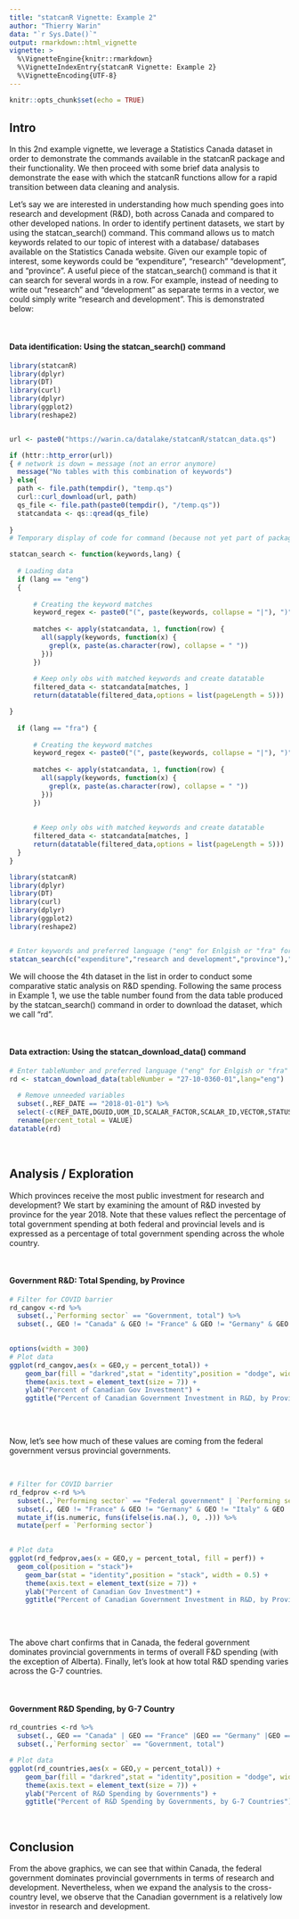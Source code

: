 ```yaml
---
title: "statcanR Vignette: Example 2"
author: "Thierry Warin"
data: "`r Sys.Date()`"
output: rmarkdown::html_vignette
vignette: >
  %\VignetteEngine{knitr::rmarkdown}
  %\VignetteIndexEntry{statcanR Vignette: Example 2}
  %\VignetteEncoding{UTF-8}
---
```


```r
knitr::opts_chunk$set(echo = TRUE)
```

## Intro
In this 2nd example vignette, we leverage a Statistics Canada dataset in order to demonstrate the commands available in the statcanR package and their functionality. We then proceed with some brief data analysis to demonstrate the ease with which the statcanR functions allow for a rapid transition between data cleaning and analysis.

Let's say we are interested in understanding how much spending goes into research and development (R&D), both across Canada and compared to other developed nations. In order to identify pertinent datasets, we start by using the statcan_search() command. This command allows us to match keywords related to our topic of interest with a database/ databases available on the Statistics Canada website. Given our example topic of interest, some keywords could be "expenditure", "research" "development", and "province". A useful piece of the statcan_search() command is that it can search for several words in a row. For example, instead of needing to write out "research" and "development" as separate terms in a vector, we could simply write "research and development". This is demonstrated below: 

<br>

#### Data identification: Using the statcan_search() command 
```r
library(statcanR)
library(dplyr)
library(DT)
library(curl)
library(dplyr)
library(ggplot2)
library(reshape2)


url <- paste0("https://warin.ca/datalake/statcanR/statcan_data.qs")

if (httr::http_error(url)) 
{ # network is down = message (not an error anymore)
  message("No tables with this combination of keywords")
} else{ 
  path <- file.path(tempdir(), "temp.qs")
  curl::curl_download(url, path)
  qs_file <- file.path(paste0(tempdir(), "/temp.qs"))
  statcandata <- qs::qread(qs_file)
  
}
# Temporary display of code for command (because not yet part of package)

statcan_search <- function(keywords,lang) {
  
  # Loading data
  if (lang == "eng")
  {
    
      # Creating the keyword matches
      keyword_regex <- paste0("(", paste(keywords, collapse = "|"), ")", collapse = ".*")
      
      matches <- apply(statcandata, 1, function(row) {
        all(sapply(keywords, function(x) {
          grepl(x, paste(as.character(row), collapse = " "))
        }))
      })
      
      # Keep only obs with matched keywords and create datatable 
      filtered_data <- statcandata[matches, ]
      return(datatable(filtered_data,options = list(pageLength = 5)))  

}
  
  if (lang == "fra") {
      
      # Creating the keyword matches
      keyword_regex <- paste0("(", paste(keywords, collapse = "|"), ")", collapse = ".*")
      
      matches <- apply(statcandata, 1, function(row) {
        all(sapply(keywords, function(x) {
          grepl(x, paste(as.character(row), collapse = " "))
        }))
      })
      
      
      # Keep only obs with matched keywords and create datatable 
      filtered_data <- statcandata[matches, ]
      return(datatable(filtered_data,options = list(pageLength = 5)))
  }
} 
```

```r
library(statcanR)
library(dplyr)
library(DT)
library(curl)
library(dplyr)
library(ggplot2)
library(reshape2)


# Enter keywords and preferred language ("eng" for Enlgish or "fra" for French)
statcan_search(c("expenditure","research and development","province"),"eng")
```

We will choose the 4th dataset in the list in order to conduct some comparative static analysis on R&D spending. Following the same process in Example 1, we use the table number found from the data table produced by the statcan_search() command in order to download the dataset, which we call "rd".

<br>

#### Data extraction: Using the statcan_download_data() command 
```r
# Enter tableNumber and preferred language ("eng" for Enlgish or "fra" for French)
rd <- statcan_download_data(tableNumber = "27-10-0360-01",lang="eng")  %>%
  
  # Remove unneeded variables
  subset(.,REF_DATE == "2018-01-01") %>%
  select(-c(REF_DATE,DGUID,UOM_ID,SCALAR_FACTOR,SCALAR_ID,VECTOR,STATUS,COORDINATE,SYMBOL,TERMINATED,DECIMALS,UOM,INDICATOR)) %>%
  rename(percent_total = VALUE)
datatable(rd)
```

<br>


## Analysis / Exploration
Which provinces receive the most public investment for research and development? We start by examining the amount of R&D invested by province for the year 2018. Note that these values reflect the percentage of total government spending at both federal and provincial levels and is expressed as a percentage of total government spending across the whole country.

<br>

#### Government R&D: Total Spending, by Province
```r

# Filter for COVID barrier
rd_cangov <-rd %>% 
  subset(.,`Performing sector` == "Government, total") %>%
  subset(., GEO != "Canada" & GEO != "France" & GEO != "Germany" & GEO != "Italy" & GEO != "Japan" & GEO != "United Kingdom" & GEO != "United States") 
  

options(width = 300)
# Plot data
ggplot(rd_cangov,aes(x = GEO,y = percent_total)) + 
    geom_bar(fill = "darkred",stat = "identity",position = "dodge", width = 0.5) +
    theme(axis.text = element_text(size = 7)) +
    ylab("Percent of Canadian Gov Investment") +
    ggtitle("Percent of Canadian Government Investment in R&D, by Province") 
    
```

<br>

Now, let's see how much of these values are coming from the federal government versus provincial governments.

<br>

```r

# Filter for COVID barrier
rd_fedprov <-rd %>% 
  subset(.,`Performing sector` == "Federal government" | `Performing sector` == "Provincial governments") %>%
  subset(., GEO != "France" & GEO != "Germany" & GEO != "Italy" & GEO != "Japan" & GEO != "United Kingdom" & GEO != "United States") %>%
  mutate_if(is.numeric, funs(ifelse(is.na(.), 0, .))) %>%
  mutate(perf = `Performing sector`)
  

# Plot data
ggplot(rd_fedprov,aes(x = GEO,y = percent_total, fill = perf)) +
  geom_col(position = "stack")+
    geom_bar(stat = "identity",position = "stack", width = 0.5) +
    theme(axis.text = element_text(size = 7)) +
    ylab("Percent of Canadian Gov Investment") +
    ggtitle("Percent of Canadian Government Investment in R&D, by Province") 
    
```
<br>

The above chart confirms that in Canada, the federal government dominates provincial governments in terms of overall F&D spending (with the exception of Alberta). Finally, let's look at how total R&D spending varies across the G-7 countries.

<br>

#### Government R&D Spending, by G-7 Country
```r
rd_countries <-rd %>% 
  subset(., GEO == "Canada" | GEO == "France" |GEO == "Germany" |GEO == "Japan" |GEO == "United Kingdom" |GEO == "United States" |GEO == "Italy") %>%
  subset(.,`Performing sector` == "Government, total") 

# Plot data
ggplot(rd_countries,aes(x = GEO,y = percent_total)) + 
    geom_bar(fill = "darkred",stat = "identity",position = "dodge", width = 0.5) +
    theme(axis.text = element_text(size = 7)) +
    ylab("Percent of R&D Spending by Governments") +
    ggtitle("Percent of R&D Spending by Governments, by G-7 Countries") 

```
<br>

## Conclusion
From the above graphics, we can see that within Canada, the federal government dominates provincial governments in terms of research and development. Nevertheless, when we expand the analysis to the cross-country level, we observe that the Canadian government is a relatively low investor in research and development. 

<br>
